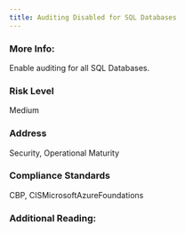 ```yaml
---
title: Auditing Disabled for SQL Databases
---
```


### More Info:

Enable auditing for all SQL Databases.

### Risk Level

Medium

### Address

Security, Operational Maturity

### Compliance Standards

CBP, CISMicrosoftAzureFoundations

### Additional Reading:
